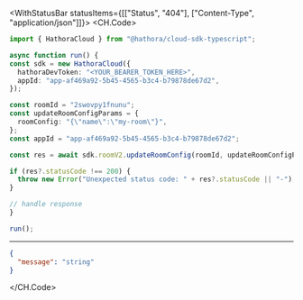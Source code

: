 

<WithStatusBar statusItems={[["Status", "404"], ["Content-Type", "application/json"]]}>
  <CH.Code>
  ```typescript UpdateRoomConfig.ts
  import { HathoraCloud } from "@hathora/cloud-sdk-typescript";

async function run() {
  const sdk = new HathoraCloud({
    hathoraDevToken: "<YOUR_BEARER_TOKEN_HERE>",
    appId: "app-af469a92-5b45-4565-b3c4-b79878de67d2",
  });

  const roomId = "2swovpy1fnunu";
  const updateRoomConfigParams = {
    roomConfig: "{\"name\":\"my-room\"}",
  };
  const appId = "app-af469a92-5b45-4565-b3c4-b79878de67d2";
  
  const res = await sdk.roomV2.updateRoomConfig(roomId, updateRoomConfigParams, appId);

  if (res?.statusCode !== 200) {
    throw new Error("Unexpected status code: " + res?.statusCode || "-");
  }
  
  // handle response
}

run();
  ```
  ---

  ```json Example Response
  {
    "message": "string"
  }
  ```
  </CH.Code>
</WithStatusBar>
